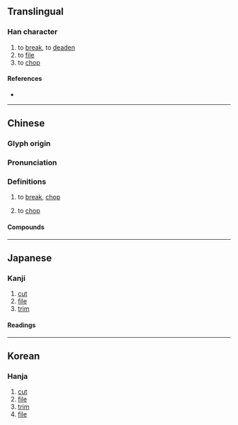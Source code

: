 {{character info/new}}
==Translingual==

===Han character===
{{Han char|rn=18|rad=刀|as=07|sn=9|four=82100|canj=OGLN|ids=⿰坐刂}}

# to [[break]], to [[deaden]]
# to [[file]]
# to [[chop]]

====References====
* {{Han ref|kx=0140.040|dkj=01999|dj=0317.100|hdz=10342.090|uh=5249|ud=21065|bh=CDF1|bd=52721}}

----

==Chinese==
{{zh-forms}}

===Glyph origin===
{{Han etym}}

===Pronunciation===
{{zh-pron
|m=cuò
|c=co3
|md=chó̤i
|mc=y
|oc=y
|cat=
}}

===Definitions===
{{zh-hanzi}}

# {{lb|zh|archaic}} to [[break]], [[chop]]
#: {{zh-x|你 說出 半 個 字 來，我 就 知 之，把 你 這 猢猻 剝 皮 剉 骨，將 神 魂 貶 在 九幽之處，教 你 萬 劫 不 得 翻身！|ref=Xiyouji}}
# {{lb|zh|Min Dong|Min Nan}} to [[chop#verb|chop]]

====Compounds====
{{zh-der|剉折|剉柴|剉樹|剝皮剉骨|心如刀剉|折剉}}

----

==Japanese==

===Kanji===
{{ja-kanji|grade=|rs=刀07}}

# [[cut]]
# [[file]]
# [[trim]]

====Readings====
{{ja-readings|on=さ|kun=くじく,かど.をと-る}}

----

==Korean==

===Hanja===
{{ko-hanja|hangeul=좌|rv=jwa|mr=chwa}}

# [[cut]]
# [[file]]
# [[trim]]
# [[file]]